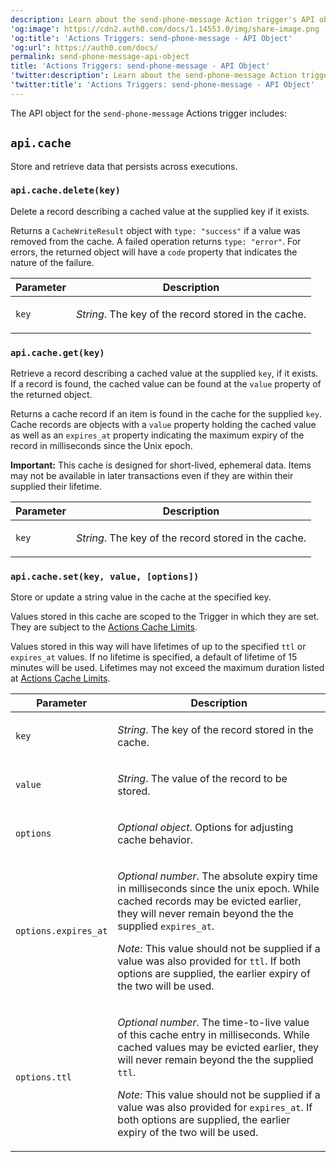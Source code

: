 ```yaml
---
description: Learn about the send-phone-message Action trigger's API object.
'og:image': https://cdn2.auth0.com/docs/1.14553.0/img/share-image.png
'og:title': 'Actions Triggers: send-phone-message - API Object'
'og:url': https://auth0.com/docs/
permalink: send-phone-message-api-object
title: 'Actions Triggers: send-phone-message - API Object'
'twitter:description': Learn about the send-phone-message Action trigger's API object.
'twitter:title': 'Actions Triggers: send-phone-message - API Object'
---
```

The API object for the `send-phone-message` Actions trigger includes:

## `api.cache`

Store and retrieve data that persists across executions.

### `api.cache.delete(key)`

Delete a record describing a cached value at the supplied key if it exists.

Returns a `CacheWriteResult` object with  `type: "success"` if a value was removed from the cache. A failed operation returns `type: "error"`. For errors, the returned object will have a
`code` property that indicates the nature of the failure.

<table class="table">
<thead>
<tr>
<th>Parameter</th>
<th>Description</th>
</tr>
</thead>
<tbody>
<tr>
<td><code>key</code></td>
<td>
<p><em>String</em>. The key of the record stored in the cache.</p>
</td>
</tr>
</tbody>
</table>

### `api.cache.get(key)`

Retrieve a record describing a cached value at the supplied
`key`, if it exists. If a record is found, the cached value can
be found at the `value` property of the returned object.

Returns a cache record if an item is found in the cache for the supplied
`key`. Cache records are objects with a
`value` property holding the cached value as well as an
`expires_at` property indicating the maximum expiry of
the record in milliseconds since the Unix epoch.

**Important:**
This cache is designed for short-lived, ephemeral data. Items may not be
available in later transactions even if they are within their supplied their
lifetime.

<table class="table">
<thead>
<tr>
<th>Parameter</th>
<th>Description</th>
</tr>
</thead>
<tbody>
<tr>
<td><code>key</code></td>
<td>
<p><em>String</em>. The key of the record stored in the cache.</p>
</td>
</tr>
</tbody>
</table>

### `api.cache.set(key, value, [options])`

Store or update a string value in the cache at the specified key.

Values stored in this cache are scoped to the Trigger in which they are set.
They are subject to the
[Actions Cache Limits](/docs/customize/actions/limitations).

Values stored in this way will have lifetimes of up to the specified
`ttl` or `expires_at` values. If no lifetime is
specified, a default of lifetime of 15 minutes will be used. Lifetimes may
not exceed the maximum duration listed at
[Actions Cache Limits](/docs/customize/actions/limitations).

<table class="table">
<thead>
<tr>
<th>Parameter</th>
<th>Description</th>
</tr>
</thead>
<tbody>
<tr>
<td><code>key</code></td>
<td>
<p><em>String</em>. The key of the record stored in the cache.</p>
</td>
</tr>
<tr>
<td><code>value</code></td>
<td>
<p><em>String</em>. The value of the record to be stored.</p>
</td>
</tr>
<tr>
<td><code>options</code></td>
<td>
<p><em>Optional object</em>. Options for adjusting cache behavior.</p>
</td>
</tr>
<tr>
<td><code>options.expires_at</code></td>
<td>
<p>
<em>Optional number</em>. The absolute expiry time in milliseconds
            since the unix epoch. While cached records may be evicted earlier,
            they will never remain beyond the the supplied
            <code>expires_at</code>.
          </p>
<p>
<em>Note:</em> This value should not be supplied if a value was also
            provided for <code>ttl</code>. If both options are supplied, the
            earlier expiry of the two will be used.
          </p>
</td>
</tr>
<tr>
<td><code>options.ttl</code></td>
<td>
<p>
<em>Optional number</em>. The time-to-live value of this cache entry
            in milliseconds. While cached values may be evicted earlier, they
            will never remain beyond the the supplied <code>ttl</code>.
          </p>
<p>
<em>Note:</em> This value should not be supplied if a value was also
            provided for <code>expires_at</code>. If both options are supplied,
            the earlier expiry of the two will be used.
          </p>
</td>
</tr>
</tbody>
</table>